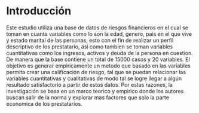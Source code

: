 # Introducción {.unnumbered}

Este estudio utiliza una base de datos de riesgos financieros en el cual  se toman en cuanta variables como lo son la edad, genero,  pais en el que vive y estado marital de las personas, esto con el fin de realizar un perfil descriptivo de los prestatario, asi como tambien se toman variables cuantitativas como los ingresos, activos y deuda de la persona en cuestion. De manera que la base contiene un total de 15000 casos y 20 variables. El objetivo es generar empiricamente un metodo que basado en las variables permita crear una calificación de riesgo, tal que se puedan relacionar las variables cuantitativas y cualitativas de modo tal se logre llegar a algún resultado satisfactorio a partir de estos datos. Por estas razones, la investigación se basa en un marco teorico y empirico donde los autores buscan salir de la norma y explorar mas factores que solo la parte economica de los prestatarios.
 